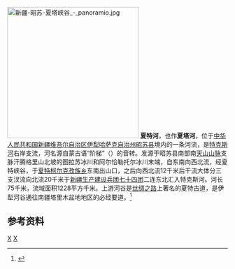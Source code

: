 [[File:新疆-昭苏-夏塔峡谷_-_panoramio.jpg|300px]]
'''夏特河'''，也作'''夏塔河'''，位于[[中华人民共和国|中华人民共和国]][[新疆维吾尔自治区|新疆维吾尔自治区]][[伊犁哈萨克自治州|伊犁哈萨克自治州]][[昭苏县|昭苏县]]境内的一条河流，是[[特克斯河|特克斯河]]右岸支流，河名源自蒙古语“阶梯”（{{mong|m=ᠱᠠᠳᠣ|k=шат}}）的音转。发源于昭苏县南部南[[天山山脉|天山山脉]]支脉汗腾格里山北坡的图拉苏冰川和阿尔恰勒托尔冰川末端，自东南向西北流，经夏特峡谷，于[[夏特柯尔克孜族乡|夏特柯尔克孜族乡]]东南出山口，之后向西北流12千米后干流大体分三支汊流向北流20千米于[[新疆生产建设兵团七十四团|新疆生产建设兵团七十四团]]二连东北汇入特克斯河。河长75千米，流域面积1228平方千米。上游河谷是[[丝绸之路|丝绸之路]]上著名的夏特古道，是伊犁河谷通往南疆塔里木盆地地区的必经要道。<ref name="中国河湖大典">{{cite book zh |author=《[[中国河湖大典|中国河湖大典]]》编纂委员会 |title=《中国河湖大典·西北诸河卷》 |format=M |edition=1 |location=北京 |publisher=中国水利水电出版社 |date=2014年8月 |pages=307页 |id= ISBN 978-7-5170-2566-5}}</ref>

== 参考资料 ==
{{reflist}}
{{China-river-stub}}
[[Category:新疆河流|X]]
[[Category:昭苏县|X]]